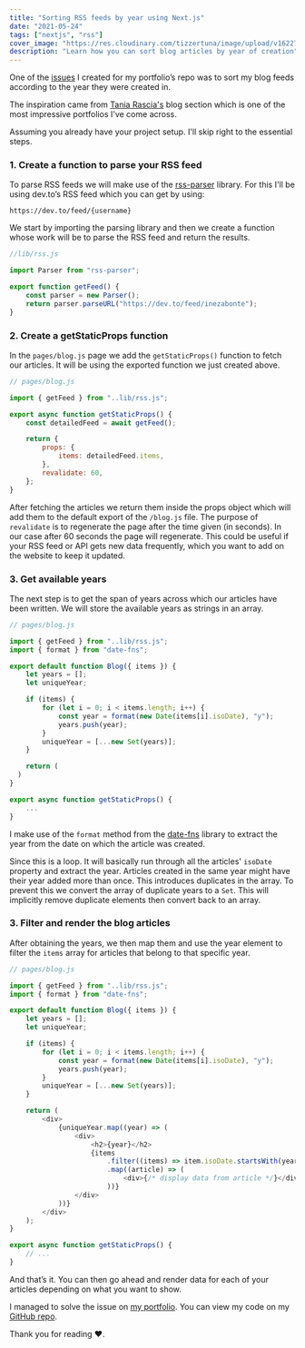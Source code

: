 ```yaml
---
title: "Sorting RSS feeds by year using Next.js"
date: "2021-05-24"
tags: ["nextjs", "rss"]
cover_image: "https://res.cloudinary.com/tizzertuna/image/upload/v1622756315/Articles/sort-rss_2x_qzal8u.png"
description: "Learn how you can sort blog articles by year of creation"
---
```


One of the [issues](https://github.com/inezabonte/inezabonte/issues/81) I created for my portfolio’s repo was to sort my blog feeds according to the year they were created in.

The inspiration came from [Tania Rascia's](https://www.taniarascia.com/blog) blog section which is one of the most impressive portfolios I've come across.

Assuming you already have your project setup. I'll skip right to the essential steps.

### 1. Create a function to parse your RSS feed

To parse RSS feeds we will make use of the [rss-parser](https://www.npmjs.com/package/rss-parser) library. For this I'll be using dev.to’s RSS feed which you can get by using:

```
https://dev.to/feed/{username}
```

We start by importing the parsing library and then we create a function whose work will be to parse the RSS feed and return the results.

```js
//lib/rss.js

import Parser from "rss-parser";

export function getFeed() {
	const parser = new Parser();
	return parser.parseURL("https://dev.to/feed/inezabonte");
}
```

### 2. Create a getStaticProps function

In the `pages/blog.js` page we add the `getStaticProps()` function to fetch our articles. It will be using the exported function we just created above.

```js
// pages/blog.js

import { getFeed } from "..lib/rss.js";

export async function getStaticProps() {
	const detailedFeed = await getFeed();

	return {
		props: {
			items: detailedFeed.items,
		},
		revalidate: 60,
	};
}
```

After fetching the articles we return them inside the props object which will add them to the default export of the `/blog.js` file. The purpose of `revalidate` is to regenerate the page after the time given (in seconds). In our case after 60 seconds the page will regenerate. This could be useful if your RSS feed or API gets new data frequently, which you want to add on the website to keep it updated.

### 3. Get available years

The next step is to get the span of years across which our articles have been written. We will store the available years as strings in an array.

```js
// pages/blog.js

import { getFeed } from "..lib/rss.js";
import { format } from "date-fns";

export default function Blog({ items }) {
    let years = [];
    let uniqueYear;

    if (items) {
        for (let i = 0; i < items.length; i++) {
            const year = format(new Date(items[i].isoDate), "y");
            years.push(year);
        }
        uniqueYear = [...new Set(years)];
    }

    return (
  )
}

export async function getStaticProps() {
    ...
}
```

I make use of the `format` method from the [date-fns](https://www.npmjs.com/package/date-fns) library to extract the year from the date on which the article was created.

Since this is a loop. It will basically run through all the articles' `isoDate` property and extract the year. Articles created in the same year might have their year added more than once. This introduces duplicates in the array. To prevent this we convert the array of duplicate years to a `Set`. This will implicitly remove duplicate elements then convert back to an array.

### 3. Filter and render the blog articles

After obtaining the years, we then map them and use the year element to filter the `items` array for articles that belong to that specific year.

```js
// pages/blog.js

import { getFeed } from "..lib/rss.js";
import { format } from "date-fns";

export default function Blog({ items }) {
	let years = [];
	let uniqueYear;

	if (items) {
		for (let i = 0; i < items.length; i++) {
			const year = format(new Date(items[i].isoDate), "y");
			years.push(year);
		}
		uniqueYear = [...new Set(years)];
	}

	return (
		<div>
			{uniqueYear.map((year) => (
				<div>
					<h2>{year}</h2>
					{items
						.filter((items) => item.isoDate.startsWith(year))
						.map((article) => (
							<div>{/* display data from article */}</div>
						))}
				</div>
			))}
		</div>
	);
}

export async function getStaticProps() {
	// ...
}
```

And that’s it. You can then go ahead and render data for each of your articles depending on what you want to show.

I managed to solve the issue on [my portfolio](https://ineza.codes/blog). You can view my code on my [GitHub repo](https://github.com/inezabonte/inezabonte).

Thank you for reading ❤️.
